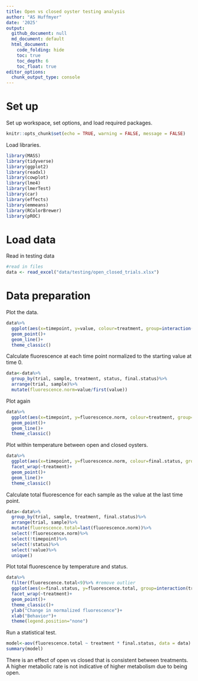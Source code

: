 ```yaml
---
title: Open vs closed oyster testing analysis
author: "AS Huffmyer"
date: '2025'
output:
  github_document: null
  md_document: default
  html_document:
    code_folding: hide
    toc: true
    toc_depth: 6
    toc_float: true
editor_options: 
  chunk_output_type: console
---
```


# Set up 

Set up workspace, set options, and load required packages.    
```r
knitr::opts_chunk$set(echo = TRUE, warning = FALSE, message = FALSE)
```

Load libraries. 
```r
library(MASS) 
library(tidyverse)
library(ggplot2)
library(readxl)
library(cowplot)
library(lme4)
library(lmerTest)
library(car)
library(effects)
library(emmeans)
library(RColorBrewer)
library(pROC)
```

# Load data 

Read in testing data
```r
#read in files
data <- read_excel("data/testing/open_closed_trials.xlsx")
```

# Data preparation 

Plot the data. 

```r
data%>%
  ggplot(aes(x=timepoint, y=value, colour=treatment, group=interaction(trial,sample)))+
  geom_point()+
  geom_line()+
  theme_classic()
```

Calculate fluorescence at each time point normalized to the starting value at time 0. 

```r
data<-data%>%
  group_by(trial, sample, treatment, status, final.status)%>%
  arrange(trial, sample)%>%
  mutate(fluorescence.norm=value/first(value))
```

Plot again 

```r
data%>%
  ggplot(aes(x=timepoint, y=fluorescence.norm, colour=treatment, group=interaction(trial,sample)))+
  geom_point()+
  geom_line()+
  theme_classic()
```

Plot within temperature between open and closed oysters. 

```r
data%>%
  ggplot(aes(x=timepoint, y=fluorescence.norm, colour=final.status, group=interaction(trial,sample)))+
  facet_wrap(~treatment)+
  geom_point()+
  geom_line()+
  theme_classic()
```

Calculate total fluorescence for each sample as the value at the last time point.  

```r
data<-data%>%
  group_by(trial, sample, treatment, final.status)%>%
  arrange(trial, sample)%>%
  mutate(fluorescence.total=last(fluorescence.norm))%>%
  select(!fluorescence.norm)%>%
  select(!timepoint)%>%
  select(!status)%>%
  select(!value)%>%
  unique()
```

Plot total fluorescence by temperature and status. 

```r
data%>%
  filter(fluorescence.total<9)%>% #remove outlier
  ggplot(aes(x=final.status, y=fluorescence.total, group=interaction(trial,sample)))+
  facet_wrap(~treatment)+
  geom_point()+
  theme_classic()+
  ylab("Change in normalized fluorescence")+
  xlab("Behavior")+
  theme(legend.position="none")
```

Run a statistical test. 

```r
model<-aov(fluorescence.total ~ treatment * final.status, data = data)
summary(model)
```

There is an effect of open vs closed that is consistent between treatments. A higher metabolic rate is not indicative of higher metabolism due to being open.  
